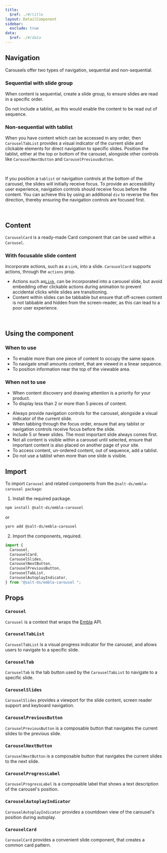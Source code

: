 ```yaml
---
title:
  $ref: ./#/title
layout: DetailComponent
sidebar:
  exclude: true
data:
  $ref: ./#/data
---
```


## Navigation

Carousels offer two types of navigation, sequential and non-sequential.

### Sequential with slide group

When content is sequential, create a slide group, to ensure slides are read in a specific order.

<GuidanceCallout type="positive" customPillText="Best practices">
  Do not include a tablist, as this would enable the content to be read out of
  sequence.
</GuidanceCallout>

<LivePreview componentName="carousel" exampleName="Basic" />
<br />

### Non-sequential with tablist

When you have content which can be accessed in any order, then `CarouselTabList` provides a visual indicator of the current slide and clickable elements for direct navigation to specific slides. Position the tablist, either at the top or bottom of the carousel, alongside other controls like `CarouselNextButton` and `CarouselPreviousButton`.

<LivePreview componentName="carousel" exampleName="TabListTop" />
<br />

If you position a `tablist` or navigation controls at the bottom of the carousel, the slides will initially receive focus. To provide an accessibility user experience, navigation controls should receive focus before the content. You can achieve this by using an additional `div` to reverse the flex direction, thereby ensuring the navigation controls are focused first.

<LivePreview componentName="carousel" exampleName="TabListBottom" />
<br />

## Content

`CarouselCard` is a ready-made Card component that can be used within a `Carousel`.

<LivePreview componentName="carousel" exampleName="Card" />

### With focusable slide content

Incorporate actions, such as a `Link`, into a slide. `CarouselCard` supports actions, through the `actions` prop.

<GuidanceCallout type="positive" customPillText="Best practices">

- Actions such as[`Link`](../link), can be incorporated into a carousel slide, but avoid embedding other clickable actions during animation to prevent accidental clicks while slides are transitioning.
- Content within slides can be tabbable but ensure that off-screen content is not tabbable and hidden from the screen-reader, as this can lead to a poor user experience.

</GuidanceCallout>

<LivePreview componentName="carousel" exampleName="CardActions" />
<br />

## Using the component

### When to use

- To enable more than one piece of content to occupy the same space.
- To navigate small amounts content, that are viewed in a linear sequence.
- To position information near the top of the viewable area.

### When not to use

- When content discovery and drawing attention is a priority for your product.
- To display less than 2 or more than 5 pieces of content.

<GuidanceCallout type="positive" customPillText="Best practices">

- Always provide navigation controls for the carousel, alongside a visual indicator of the current slide.
- When tabbing through the focus order, ensure that any tablist or navigation controls receive focus before the slide.
- Include 5 or fewer slides. The most important slide always comes first.
- Not all content is visible within a carousel until selected, ensure that important content is also placed on another page of your site.
- To access content, un-ordered content, out of sequence, add a tablist.
- Do not use a tablist when more than one slide is visible.

</GuidanceCallout>

## Import

To import `Carousel` and related components from the `@salt-ds/embla-carousel package`:

1. Install the required package.

```bash
npm install @salt-ds/embla-carousel
```

or

```bash
yarn add @salt-ds/embla-carousel
```

2. Import the components, required.

```js
import {
  Carousel,
  CarouselCard,
  CarouselSlides,
  CarouselNextButton,
  CarouselPreviousButton,
  CarouselTabList,
  CarouselAutoplayIndicator,
} from "@salt-ds/embla-carousel ";
```

## Props

### `Carousel`

`Carousel` is a context that wraps the [Embla](https://www.embla-carousel.com/) API.

<PropsTable packageName="embla-carousel" componentName="Carousel" />

### `CarouselTabList`

`CarouselTabList` is a visual progress indicator for the carousel, and allows users to navigate to a specific slide.

<PropsTable packageName="embla-carousel" componentName="CarouselTabList" />

### `CarouselTab`

`CarouselTab` is the tab button used by the `CarouselTabList` to navigate to a specific slide.

<PropsTable packageName="embla-carousel" componentName="CarouselTab" />

### `CarouselSlides`

`CarouselSlides` provides a viewport for the slide content, screen reader support and keyboard navigation.

<PropsTable packageName="embla-carousel" componentName="CarouselSlides" />

### `CarouselPreviousButton`

`CarouselPreviousButton` is a composable button that navigates the current slides to the previous slide.

<PropsTable
  packageName="embla-carousel"
  componentName="CarouselPreviousButton"
/>

### `CarouselNextButton`

`CarouselNextButton` is a composable button that navigates the current slides to the next slide.

<PropsTable packageName="embla-carousel" componentName="CarouselNextButton" />

### `CarouselProgressLabel`

`CarouselProgressLabel` is a composable label that shows a text description of the carousel's position.

<PropsTable
  packageName="embla-carousel"
  componentName="CarouselProgressLabel"
/>

### `CarouselAutoplayIndicator`

`CarouselAutoplayIndicator` provides a countdown view of the carousel's position during autoplay.

<PropsTable
  packageName="embla-carousel"
  componentName="CarouselAutoplayIndicator"
/>

### `CarouselCard`

`CarouselCard` provides a convenient slide component, that creates a common card pattern.

<PropsTable packageName="embla-carousel" componentName="CarouselCard" />
